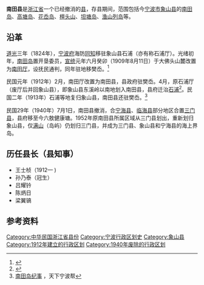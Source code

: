 {{coord|29.13177056485816|121.98600769042969|display=title}}
'''南田县'''是[[浙江省|浙江省]]一个已经撤消的[[县|县]]，存县期间，范围包括今[[宁波市|宁波市]][[象山县|象山县]]的[[南田岛|南田岛]]、[[高塘岛|高塘岛]]、[[花岙岛|花岙岛]]、[[檀头山|檀头山]]、[[坦塘岛|坦塘岛]]、[[渔山列岛|渔山列岛]]等。

==沿革==
[[道光|道光]]三年（1824年），[[宁波府|宁波府]]海防[[同知|同知]]移驻象山县石浦（亦有称石浦厅）。光绪初年，[[南田岛|南田岛]]置开垦委员，[[宣统|宣统]]元年六月癸卯（1909年8月11日）于大佛头山麓改置为[[南田厅|南田厅]]，设抚民通判，同年驻地移樊岙。<ref>{{Cite web |url=http://www.xzqh.org/lishi/11qing/12.htm |title=行政区划网 > 历史政区 > 清朝 > 浙江省 |accessdate=2009-06-24 |archive-date=2007-08-12 |archive-url=https://web.archive.org/web/20070812224449/http://www.xzqh.org/lishi/11qing/12.htm |dead-url=no }}</ref>

民国元年（1912年）2月，南田厅改置为南田县，县政府驻樊岙。4月，原石浦厅（废厅后并回象山县），即象山县东溪岭以南地划入南田县，县府迁治[[石浦|石浦]]<ref>{{Cite web |url=http://www.hangtu.com/whhz/hzdsj/1925/192507.htm |title=杭州大事记1925年7月 |accessdate=2009-06-24 |archive-date=2016-03-24 |archive-url=https://web.archive.org/web/20160324083802/http://hangtu.com/whhz/hzdsj/1925/192507.htm/ |dead-url=yes }}</ref>。民国二年（1913年）石浦等地复归象山县，南田县还驻樊岙。<ref>[http://www.cnnb.com.cn/nbbang/system/2008/11/05/005857678.shtml 南田岛纪事] {{Wayback|url=http://www.cnnb.com.cn/nbbang/system/2008/11/05/005857678.shtml |date=20131228192511 }}，天下宁波帮</ref>

民国29年（1940年）7月1日，南田县撤消，合[[宁海县_(浙江省)|宁海县]]、[[临海县|临海县]]部分地区合置[[三门县|三门县]]，县府移至今六敖健康塘。1952年原南田县所属区域从三门县划出，重新划归象山县，仅[[满山|满山]]（岛屿）仍划归三门县，并成为三门县、象山县和宁海县的海上界岛。

==历任县长（县知事）==
*王士桢（1912—   )
*孙乃泰（冠生）
*吕耀钤
*陈炳日
*梁翼镐

==参考资料==
{{reflist}}

{{DEFAULTSORT:N}}
[[Category:中华民国浙江省县份|Category:中华民国浙江省县份]]
[[Category:宁波行政区划史|Category:宁波行政区划史]]
[[Category:象山县|Category:象山县]]
[[Category:1912年建立的行政区划|Category:1912年建立的行政区划]]
[[Category:1940年废除的行政区划|Category:1940年废除的行政区划]]